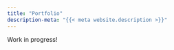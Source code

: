 ```yaml
---
title: "Portfolio"
description-meta: "{{< meta website.description >}}"
---
```


Work in progress!

<!-- Change this to include in the header of the HTML document.
     This is an example on how to add interactivity using JS!
 -->
<script>
  const ux_text = document.querySelector("#tabset-1-2-tab");
  if (window.matchMedia('(max-width: 550px)').matches) {
    ux_text.textContent = "UX";
  }
  window.addEventListener('resize', () => {
    const ux_text = document.querySelector("#tabset-1-2-tab");
    console.log(ux_text);
    
        // min-width changed to max-width
    if (window.matchMedia('(max-width: 550px)').matches) {
        ux_text.textContent = "UX";
    } else {
        ux_text.textContent = "User Expererience (UX)";
    }
  });
</script>